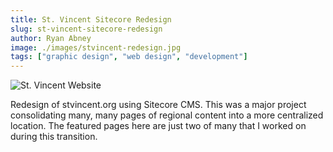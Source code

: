```yaml
---
title: St. Vincent Sitecore Redesign
slug: st-vincent-sitecore-redesign
author: Ryan Abney
image: ./images/stvincent-redesign.jpg
tags: ["graphic design", "web design", "development"]
---
```


![St. Vincent Website](./images/stvincent-redesign.jpg)

Redesign of stvincent.org using Sitecore CMS. This was a major project consolidating many, many pages of regional content into a more centralized location. The featured pages here are just two of many that I worked on during this transition.